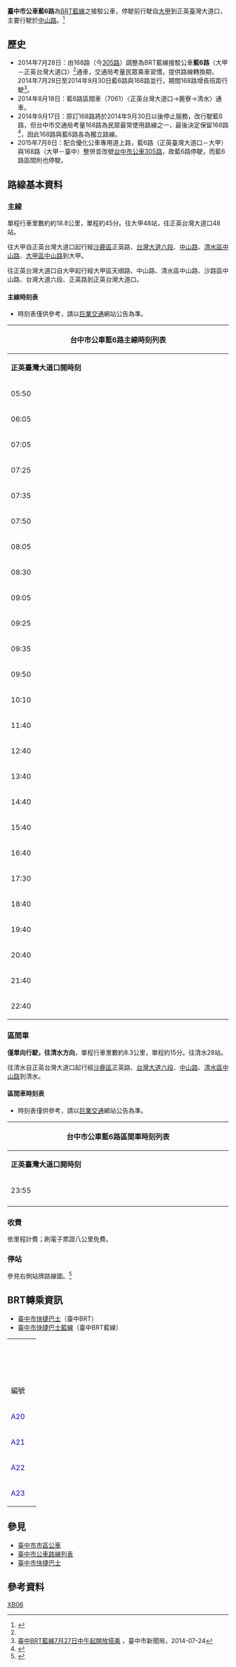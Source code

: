 {{Infobox Bus Route
| image=
| number= 台中市公車藍6路
| operator= [[巨業交通|巨業交通]]
| garage=
| length=約18.8公里
| time= 約45分鐘
| start=  大甲（巨業大甲站）
| via= [[大甲高中|大甲高中]]<br>[[清水區_(台中市)|清水]]（巨業清水站）<br>[[清水高中|清水高中]]<br>鹿寮<br>[[沙鹿區|沙鹿]]（巨業沙鹿站）<br>[[沙鹿高工|沙鹿高工]]<br>[[靜宜大學|靜宜大學]]<br>[[弘光科技大學|弘光科技大學]]
| end=正英台灣大道口
| level= '''大甲'''<br>06:05-22:30 <br>'''正英台灣大道口'''<br>05:50－22:40
| frequency= 固定班次<ref>[http://www.g-bus.com.tw/htm/time/706.php?route=706 巨業交通藍6路時刻]{{dead link|date=2017年12月 |bot=InternetArchiveBot |fix-attempted=yes }}</ref>
| Other_route= 
| vehicle=
| Fare= 依里程計費
| compete= 
| bgcolor= brown
| fontcolor= white
}}

'''臺中市公車藍6路'''為[[臺中市快捷巴士藍線|BRT藍線]]之接駁公車，停駛前行駛自[[大甲區|大甲]]到正英臺灣大道口，主要行駛於[[中山路_(台中市海線)|中山路]]。<ref name="#1">{{Cite web |url=http://www.traffic.taichung.gov.tw/news/index-1.asp?Parser=9,4,20,,,,2916 |title=12條BRT接駁公車7/28上路 打造大眾運輸無縫路網 |access-date=2014-07-12 |archive-url=https://web.archive.org/web/20140722163905/http://www.traffic.taichung.gov.tw/news/index-1.asp?Parser=9,4,20,,,,2916 |archive-date=2014-07-22 |dead-url=yes }}</ref>

==歷史==
*2014年7月28日：由168路（今[[台中市公車305路|305路]]）調整為BRT藍線接駁公車'''藍6路'''〈大甲－正英台灣大道口〉<ref name="#1"/>通車，交通局考量民眾乘車習慣，提供路線轉換期，2014年7月28日至2014年9月30日藍6路與168路並行，期間168路增長班距行駛<ref>[http://www.taichung.gov.tw/ct.asp?xItem=1181358&ctNode=712&mp=100010 臺中BRT藍線7月27日中午起開放搭乘] {{Wayback|url=http://www.taichung.gov.tw/ct.asp?xItem=1181358&ctNode=712&mp=100010 |date=20140924104020 }}，臺中市新聞局，2014-07-24</ref>。
*2014年8月18日：藍6路區間車（7061）〈正英台灣大道口→鹿寮→清水〉通車。
*2014年9月17日：原訂168路將於2014年9月30日以後停止服務，改行駛藍6路，但台中市交通局考量168路為民眾最常使用路線之一，最後決定保留168路<ref>{{Cite web |url=http://www.traffic.taichung.gov.tw/news/index-1.asp?Parser=9,4,20,,,,3070 |title=83、88、168市公車持續貼心服務 創新聯合排班制度 有效縮短等車時間 |access-date=2014-09-20 |archive-date=2020-05-04 |archive-url=https://web.archive.org/web/20200504122216/https://www.traffic.taichung.gov.tw/news/index-1.asp?Parser=9%2C4%2C20%2C%2C%2C%2C3070 |dead-url=no }}</ref>，因此168路與藍6路各為獨立路線。
*2015年7月8日：配合優化公車專用道上路，藍6路（正英臺灣大道口－大甲）與168路（大甲－臺中）整併並改號[[台中市公車305路|台中市公車305路]]，故藍6路停駛，而藍6路區間則也停駛。

==路線基本資料==
===主線===
單程行車里數約約18.8公里，單程約45分。往大甲48站，往正英台灣大道口48站。

往大甲自正英台灣大道口起行經[[沙鹿區|沙鹿區]]正英路、[[台灣大道|台灣大道六段]]、[[中山路_(沙鹿區)|中山路]]、[[清水區_(台中市)|清水區]][[中山路_(清水區)|中山路]]、[[大甲區|大甲區]][[中山路_(大甲區)|中山路]]到大甲。

往正英台灣大道口自大甲起行經大甲區天順路、中山路、清水區中山路、沙路區中山路、台灣大道六段、正英路到正英台灣大道口。

====主線時刻表====
*時刻表僅供參考，請以[[巨業交通|巨業交通]]網站公告為準。
{| class="wikitable collapsible collapsed" style="width:70%;text-align:center"
|-style="text-align:center;"
! colspan="4" style="text-align:center" | 台中市公車藍6路主線時刻列表
|-style="background:green; color:snow"
|style="width:16%"|'''正英臺灣大道口開時刻'''||style="width:19%"|'''正英臺灣大道口開備註''' ||style="width:16%"|'''大甲開時刻'''||style="width:19%"|'''大甲開備註'''  
|-
| 05:50 || - || 06:05 || -
|-
| 06:05 || - || 06:25 ||-
|-
| 07:05 || - || 06:35 ||-
|-
| 07:25 || - || 06:50 ||-
|-
| 07:35 || - || 07:05 || -
|-
| 07:50 || - || 08:05 || -
|-
| 08:05 || - || 08:25 || -
|-
| 08:30 || - || 08:35 || -
|-
| 09:05 || - || 08:50 || -
|-
| 09:25 || - || 09:05 || -
|-
| 09:35 || - || 10:05 || -
|-
| 09:50 || - || 10:10 || -
|-
| 10:10 || - || 10:40 || -
|-
| 11:40 || - || 11:15 || -
|-
| 12:40 || - || 12:15 || -
|-
| 13:40 || - || 13:15 || -
|-
| 14:40 || - || 14:35 || -
|-
| 15:40 || - || 15:40 || -
|-
| 16:40 || - || 16:50 || -
|-
| 17:30 || - || 17:50 || -
|-
| 18:40 || - || 18:40 || -
|-
| 19:40 || - || 19:40 ||-
|-
| 20:40 || - || 20:50 || -
|-
| 21:40 || - || 21:30 || - 
|-
| 22:40 || - || 22:30 || - 
|}

===區間車===
'''僅單向行駛，往清水方向'''，單程行車里數約8.3公里，單程約15分。往清水28站。

往清水自正英台灣大道口起行經[[沙鹿區|沙鹿區]]正英路、[[台灣大道|台灣大道六段]]、[[中山路_(沙鹿區)|中山路]]、[[清水區_(台中市)|清水區]][[中山路_(清水區)|中山路]]到清水。

====區間車時刻表====
*時刻表僅供參考，請以[[巨業交通|巨業交通]]網站公告為準。
{| class="wikitable collapsible collapsed" style="width:70%;text-align:center"
|-style="text-align:center;"
! colspan="4" style="text-align:center" | 台中市公車藍6路區間車時刻列表
|-style="background:green; color:snow"
|style="width:16%"|'''正英臺灣大道口開時刻'''||style="width:19%"|'''正英臺灣大道口開備註''' ||style="width:16%"|'''清水開時刻'''||style="width:19%"|'''清水開備註'''  
|-
| 23:55 || - || colspan="2"| 清水端無發車
|-
|}
===收費===
依里程計費；刷電子票證八公里免費。

===停站===
參見右側站牌路線圖。<ref>{{Cite web |url=http://ilearn.fcu.edu.tw/bbcswebdav/users/t98023/TCBline.pdf |title=第三方獨立繪製路線時刻一覽 |accessdate=2014-07-27 |archive-date=2013-10-12 |archive-url=https://web.archive.org/web/20131012090254/http://ilearn.fcu.edu.tw/bbcswebdav/users/t98023/TCBline.pdf |dead-url=yes }}</ref>
{{BS-map
|title=臺中市公車藍6路站牌
|legend=0
|lua=1
|map=
KBHFa~~'''正英台灣大道口 <font color="blue">BRT A20站'''
BHF~~弘光科技大學 '''<font color="blue">BRT A21站
BHF~~晉江里 '''<font color="blue">BRT A22站
BHF~~下晉江
BHF~~靜宜大學 '''<font color="blue">BRT A23站
BHF~~臺灣大道北勢路口
BHF~~紅竹巷
BS2+l\BS2+r
中山臺灣大道口! !BHF(R)f\BHF(L)g~~竹林里
中山鎮政路口! !BHF(R)f\BHF(L)g~~竹林國小
沙鹿高工（中山路）! !BHF(R)f\BHF(L)g~~沙鹿高工（臺灣大道）
洛泉里! !BHF(R)f\BHF(L)g~~居仁里
BS2l\BS2r
BHF~~[[巨業交通沙鹿站|沙鹿站]]
BHF~~第一銀行（沙鹿分行）
BHF~~童綜合醫院（沙鹿院區）
BHF~~文化莊
BHF~~家扶中心
BHF~~鹿寮成衣商圈
BHF~~鹿寮
BHF~~中山長春路口
BHF~~中峰
BHF~~勞工育樂中心
BHF~~鹿峰里
BHF~~中山星河路口
BHF~~清水電信局
BHF~~清水高中（中山路）
BHF~~華南銀行（清水分行）
BHF~~清水站
BHF~~中山董公街口
BHF~~中山高美路口
BHF~~下湳加油站
BHF~~朝興宮
BHF~~下湳子
BHF~~三田國小
BHF~~福元批發
BHF~~頂湳子
BHF~~轉播站
BHF~~震陽工廠
BHF~~菁埔里
BHF~~甲南（中山路）
BHF~~大甲溪橋
BHF~~水汴頭
BHF~~番子寮
BHF~~外水尾
BS2+l\BS2+r
大甲高中（中山路）! !BHF(R)f\BHF(L)g~~大甲高中（順天路）
南陽里! !BHF(R)f\BHF(L)g~~南門
BS2l\BS2r
KBHFe~~'''大甲站'''
}}


==BRT轉乘資訊==
*[[臺中市快捷巴士|臺中市快捷巴士]]（臺中BRT）
*[[臺中市快捷巴士藍線|臺中市快捷巴士藍線]]（臺中BRT藍線）
{| class="wikitable" align=center width=60% border=1 cellspacing=0 style="margin-left:auto; margin-right:auto;"
|-align=center bgcolor=#0249FE
|colspan = 6 |'''<font color="white">BRT藍線</font>'''
|-align=center
!width=50|編號
!colspan = 1 |車站名稱
!colspan = 1 |{{Lang|en|Station Name}}
!colspan = 1 |公車站牌名稱
!colspan = 1 |{{Lang|en|Bus Stop Name}}
!備註
|-align=center
|<font color="blue">A20</font>
|[[正英路站|正英路]]
|Zhengying Rd.
|祿清宮<br>正英臺灣大道口
|Luqing Temple<br>Zhengying Rd. Taiwan Blvd. Intersection
|
|-align=center
|<font color="blue">A21</font>
|[[弘光科技大學站|弘光科技大學]]
|Hungkuang University
|[[弘光科技大學|弘光科技大學]]
|Hungkuang University
|
|-align=center
|<font color="blue">A22</font>
|[[晉江寮站|晉江寮]]
|Jin Jiang Liao
|晉江里
|Jin Jiang Village
|
|-align=center
|<font color="blue">A23</font>
|[[靜宜大學站|靜宜大學]]
|Providence University
|[[靜宜大學|靜宜大學]]
|Providence University
|
|}

==參見==
*[[臺中市市區公車|臺中市市區公車]]
*[[臺中市公車路線列表|臺中市公車路線列表]]
*[[臺中市快捷巴士|臺中市快捷巴士]]

==參考資料==
<references/>

{{臺中市市區公車}}

[[Category:台中市公車路線|XB06]]